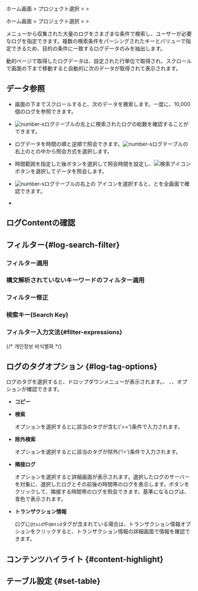 
<Logroleview />

<Xclude product='aws-log'>

ホーム画面 &gt; プロジェクト選択 &gt; <Cmdname sid="side_log" className="uitext" /> &gt; <Cmdname sid="side_logSearch" className="uitext" />

</Xclude>

<InDoc product='aws-log'>

ホーム画面 &gt; プロジェクト選択 &gt; <Cmdname sid="side_dashboard" className="uitext" /> &gt; <Cmdname sid="side_logSearch" className="uitext" />

</InDoc>

<Cmdname sid="side_logSearch" className="uitext" />メニューから収集された大量のログをさまざまな条件で検索し、ユーザーが必要なログを指定できます。複数の検索条件をパーシングされたキーとバリューで指定できるため、目的の条件に一致するログデータのみを抽出します。

動的ページで取得したログデータは、設定された行単位で取得され、スクロールで画面の下まで移動すると自動的に次のデータが取得されて表示されます。<Loguimainterm />

<Xclude product='postgresql,mysql,oracle,oracle-pro'>

<ImgLang img='log-search.png' desc='ログ検索 sc' />

</Xclude>

<InDoc product='postgresql,mysql,oracle,oracle-pro'>

<ImgLang img='db-log-search.png' desc='' />

</InDoc>

## データ参照

- 画面の下までスクロールすると、次のデータを検索します。一度に、10,000個のログを参照できます。

- ![number-s](/img/number-03.png)ログテーブルの左上に検索されたログの総数を確認することができます。 

- ログデータを時間の順と逆順で照会できます。![number-s](/img/number-03.png)ログテーブルの右上の<Cmdname sid="past_order" className="uitext" />と<Cmdname sid="recent_order" className="uitext" />の中から照会方式を選択します。

- 時間範囲を指定した後<Cmdname sid="apply" className="uitext" />ボタンを選択して照会時間を設定し、![検索アイコン](/img/ic-search-on-press.svg) <Cmdname sid="search" className="uitext" />ボタンを選択してデータを照会します。

- ![number-s](/img/number-03.png)ログテーブルの右上の<LinkImage img='ic-fullscreen.svg' desc='全画面表示アイコン'/> <Cmdname sid="TLT06869" className="uitext" />アイコンを選択すると、<Cmdname sid="log" className="uitext" />と<Cmdname sid="TTL06444" className="uitext" />を全画面で確認できます。

- <Logagentoption />

  <LogCl />

## ログContentの確認


<Logcontentscheck />

## フィルター{#log-search-filter}

### フィルター適用


<Logfilterapply2 />

### 構文解析されていないキーワードのフィルター適用


<Logfilterapplynonparsing />

### フィルター修正


<Logfiltermodify />

### 検索キー(Search Key)


<Logfiltersearchkey />

### フィルター入力文法{#filter-expressions}


<Logfilterexpressionssearchkey />


<Logfilterexpressionscommons />

{/* 개인정보 비식별화 */}

<LogDeIdentification />

## ログのタグオプション {#log-tag-options}

ログのタグを選択すると、ドロップダウンメニューが表示されます。<Cmdname sid="search" className="uitext" />、 <Cmdname sid="exclusion_search" className="uitext" />、<Cmdname sid="TTL06582" className="uitext" />、<Cmdname sid="TTL06527" className="uitext" />オプションが確認できます。 

<ImgLang img='log-search-tag.png' desc='ログタグドロップダウンメニュー'/>

- **コピー**

- **検索**

  <Cmdname sid="search" className="uitext" />オプションを選択すると<Cmdname sid="filter" className="uitext" />に該当のタグが含む('==')条件で入力されます。

- **除外検索**

  <Cmdname sid="exclusion_search" className="uitext" />オプションを選択すると<Cmdname sid="filter" className="uitext" />に該当のタグが除外('!=')条件で入力されます。

- **隣接ログ**

  <Cmdname sid="TTL06582" className="uitext" />オプションを選択すると<Cmdname sid="TTL06582" className="uitext" />詳細画面が表示されます。選択したログのサーバーを対象に、選択したログとその前後の時間帯のログを表示します。<Cmdname sid="time_selector" className="uitext" />ボタンをクリックして、隣接する時間帯のログを照会できます。基準になるログは、青色で表示されます。

- **トランザクション情報**

  ログに`@txid`や`@mtid`タグが含まれている場合は、トランザクション情報オプションをクリックすると、トランザクション情報の詳細画面で情報を確認できます。

## コンテンツハイライト {#content-highlight}


<Logcontentshighlight />

## テーブル設定 {#set-table}


<Loguitablesetting />
